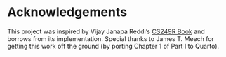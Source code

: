 
# Acknowledgements {.unnumbered}

This project was inspired by Vijay Janapa Reddi's [CS249R Book](https://github.com/harvard-edge/cs249r_book/tree/dev) and borrows from its implementation. Special thanks to James T. Meech for getting this work off the ground (by porting Chapter 1 of Part I to Quarto).